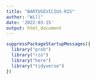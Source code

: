 ```yaml
---
title: "BARTUSEVICIUS-RIS"
author: "Will"
date: '2022-03-15'
output: html_document
---
```

```r
suppressPackageStartupMessages({
  library("prob")
  library("rio")
  library("here")
  library("tidyverse")
})
```